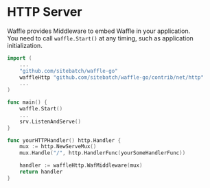 # HTTP Server

Waffle provides Middleware to embed Waffle in your application.  
You need to call `waffle.Start()` at any timing, such as application initialization.

```go
import (
    ...
  	"github.com/sitebatch/waffle-go"
    waffleHttp "github.com/sitebatch/waffle-go/contrib/net/http"
    ...
)

func main() {
    waffle.Start()
    ...
    srv.ListenAndServe()
}

func yourHTTPHandler() http.Handler {
	mux := http.NewServeMux()
	mux.Handle("/", http.HandlerFunc(yourSomeHandlerFunc))

	handler := waffleHttp.WafMiddleware(mux)
	return handler
}
```